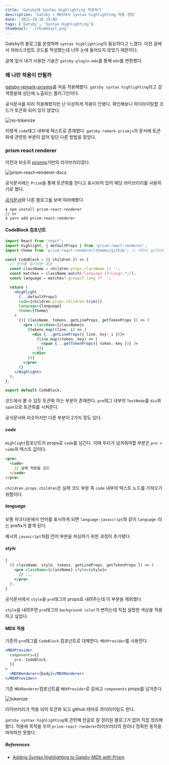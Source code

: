 ```yaml
---
title: 'Gatsby에 Syntax Highlighting 적용하기'
description: 'Gatsby + MDX에서 syntax highlighting 적용 경험'
date: '2021-10-16 19:00'
tags: ['Gatsby', 'Syntax Highlighting']
thumbnail: './thumbnail.png'
---
```


Gatsby의 블로그를 운영하며 `syntax highlighting`이 필요하다고 느꼈다. 이전 글에서 자바스크립트 코드를 작성했는데 너무 눈에 들어오지 않았기 때문이다.

글에 앞서 내가 사용한 기술은 `gatsby-plugin-mdx`를 통해 `mdx`를 변환했다.

### 왜 나만 적용이 안될까

[gatsby-remark-prismjs](https://www.gatsbyjs.com/plugins/gatsby-remark-prismjs/)를 처음 적용해봤다. `gatsby syntax highlighting`라고 검색했을때 상단에 노출되는 플러그인이다.

공식문서를 따라 적용해봤지만 난 이상하게 적용이 안됐다. 확인해보니 하이라이팅할 코드가 토큰화 되어 있지 않았다.

![no-tokenize](./no-tokenize.png)

이렇게 `code`태그 내부에 텍스트로 존재했다. `gatsby-remark-prismjs`의 문서에 토큰화에 관련된 부분이 없어 일단 다른 방법을 찾았다.

### prism react renderer

이전과 비슷히 [prismjs](https://prismjs.com/)기반의 라이브러리였다.

![prism-react-renderer-docs](./prism-react-renderer-docs.png)

공식문서에는 `Prism`을 통해 토큰화를 한다고 표시되어 있어 해당 라이브러리를 사용하기로 했다.

[공식문서](https://www.npmjs.com/package/prism-react-renderer)와 다른 블로그를 보며 따라해봤다.

```
$ npm install prism-react-renderer
// or
$ yarn add prism-react-renderer
```

#### CodeBlock 컴포넌트

```jsx
import React from 'react';
import Highlight, { defaultProps } from 'prism-react-renderer';
import theme from 'prism-react-renderer/themes/github'; // 테마는 github 외에도 많다

const CodeBlock = ({ children }) => {
  // 언어를 찾기위한 과정
  const className = children.props.className || '';
  const matches = className.match(/language-(?<lang>.*)/);
  const language = matches?.groups?.lang ?? '';

  return (
    <Highlight
      {...defaultProps}
      code={children.props.children.trim()}
      language={language}
      theme={theme}
    >
      {({ className, tokens, getLineProps, getTokenProps }) => (
        <pre className={className}>
          {tokens.map((line, i) => (
            <div {...getLineProps({ line, key: i })}>
              {line.map((token, key) => (
                <span {...getTokenProps({ token, key })} />
              ))}
            </div>
          ))}
        </pre>
      )}
    </Highlight>
  );
};

export default CodeBlock;
```

코드에서 볼 수 있듯 토큰화 하는 부분이 존재한다. `pre`태그 내부의 `TextNode`를 `div`와 `span`으로 토큰화를 시켜준다.

공식문서와 비슷하지만 다른 부분이 2가지 정도 있다.

##### code

`Highlight`컴포넌트의 props로 `code`를 넘긴다. 이때 우리가 넘겨줘야할 부분은 `pre > code`의 텍스트 값이다.

```html
<pre>
  <code>
    // 실제 적용될 코드
  </code>
</pre>
```

`children.props.children`은 실제 코드 부분 즉 `code` 내부의 텍스트 노드를 가져오기 위함이다.

##### language

보통 마크다운에서 언어를 표시하게 되면 `language-javascript`와 같이 `language-`라는 prefix가 붙게 된다.

예시의 `javascript`처럼 언어 부분을 파싱하기 위한 과정이 추가됐다.

##### style

```jsx
{
  ({ className, style, tokens, getLineProps, getTokenProps }) => (
    <pre className={className} style={style}>
      // ...
    </pre>
  );
}
```

공식문서에서 `style`을 `pre`태그의 props로 내려주는데 이 부분을 제외했다.

`style`을 내려주면 `pre`태그의 `background color`가 변하는데 직접 설정한 색상을 적용하고 싶었다.

#### MDX 적용

기존의 `pre`태그를 `CodeBlock` 컴포넌트로 대체한다. `MDXProvider`를 사용한다.

```jsx
<MDXProvider
  components={{
    pre: CodeBlock,
  }}
>
  <MDXRenderer>{body}</MDXRenderer>
</MDXProvider>
```

기존 `MDXRenderer`컴포넌트를 `MDXProvider`로 감싸고 `components` props를 넘겨준다.

![tokenize](./tokenize.png)

라이브러리가 적용 되어 토큰화 되고 github 테마로 하이라이팅도 된다.

`gatsby syntax highlighting`에 관련해 한글로 잘 정리된 블로그가 없어 직접 정리해봤다. 적용에 목적을 두어 `prism-react-renderer`라이브러리의 원리나 정확한 동작을 파악하진 못했다.

##### References

- [Adding Syntax Highlighting to Gatsby MDX with Prism](https://codetrain.io/adding-prism-syntax-highlighting-to-gatsby-mdx)
